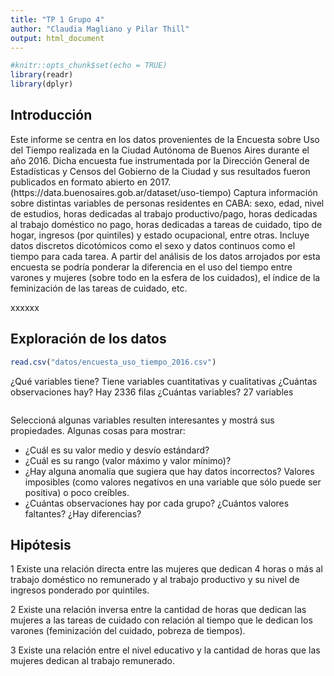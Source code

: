 ```yaml
---
title: "TP 1 Grupo 4"
author: "Claudia Magliano y Pilar Thill"
output: html_document
---
```


```r
#knitr::opts_chunk$set(echo = TRUE)
library(readr)
library(dplyr)
```

## Introducción

Este informe se centra en los datos provenientes de la Encuesta sobre Uso del Tiempo realizada en la Ciudad Autónoma de Buenos Aires durante el año 2016. Dicha encuesta fue instrumentada por la Dirección General de Estadísticas y Censos del Gobierno de la Ciudad y sus resultados fueron publicados en formato abierto en 2017. (https://data.buenosaires.gob.ar/dataset/uso-tiempo)
Captura información sobre distintas variables de personas residentes en CABA: sexo, edad, nivel de estudios, horas dedicadas al trabajo productivo/pago, horas dedicadas al trabajo doméstico no pago, horas dedicadas a tareas de cuidado, tipo de hogar, ingresos (por quintiles) y estado ocupacional, entre otras. Incluye datos discretos dicotómicos como el sexo y datos continuos como el tiempo para cada tarea.
A partir del análisis de los datos arrojados por esta encuesta se podría ponderar la diferencia en el uso del tiempo entre varones y mujeres (sobre todo en la esfera de los cuidados), el índice de la feminización de las tareas de cuidado, etc.

xxxxxx

## Exploración de los datos
```r
read.csv("datos/encuesta_uso_tiempo_2016.csv")
```

¿Qué variables tiene? Tiene variables cuantitativas y cualitativas
¿Cuántas observaciones hay? Hay 2336 filas
¿Cuántas variables? 27 variables
```r

```




Seleccioná algunas variables resulten interesantes y mostrá sus propiedades.
Algunas cosas para mostrar:

-   ¿Cuál es su valor medio y desvío estándard?
-   ¿Cuál es su rango (valor máximo y valor mínimo)?
-   ¿Hay alguna anomalía que sugiera que hay datos incorrectos? Valores imposibles (como valores negativos en una variable que sólo puede ser positiva) o poco creíbles.
-   ¿Cuántas observaciones hay por cada grupo? ¿Cuántos valores faltantes? ¿Hay diferencias?

## Hipótesis
1 Existe una relación directa entre las mujeres que dedican 4 horas o más al trabajo doméstico no remunerado y al trabajo productivo y su nivel de ingresos ponderado por quintiles.
 
2 Existe una relación inversa entre la cantidad de horas que dedican las mujeres a las tareas de cuidado con relación al tiempo que le dedican los varones (feminización del cuidado, pobreza de tiempos).

3 Existe una relación entre el nivel educativo y la cantidad de horas que las mujeres dedican al trabajo remunerado.
